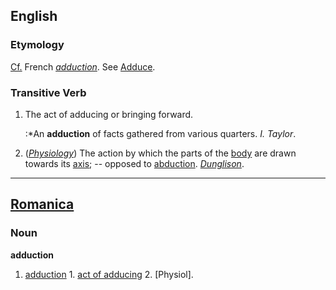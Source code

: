 ==English==

===Etymology===
[[Cf.]] French ''[[adduction]]''. See [[Adduce]].

===Transitive Verb===
#The act of adducing or bringing forward.
#:*An '''adduction''' of facts gathered from various quarters. ''I. Taylor''.
#(''[[Physiology]]'') The action by which the parts of the [[body]] are drawn towards its [[axis]]; -- opposed to [[abduction]]. ''[[Dunglison]]''. 


----

==[[Romanica]]==
===Noun===
<b>adduction</b>
#[[adduction]] 1. [[act of adducing]] 2. [Physiol].